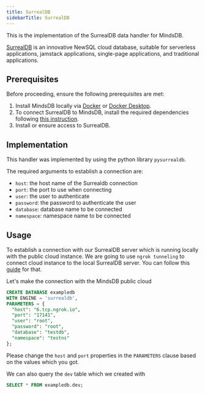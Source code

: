 ```yaml
---
title: SurrealDB
sidebarTitle: SurrealDB
---
```


This is the implementation of the SurrealDB data handler for MindsDB.

[SurrealDB](https://surrealdb.com/) is an innovative NewSQL cloud database, suitable for serverless applications, jamstack applications, single-page applications, and traditional applications.

## Prerequisites

Before proceeding, ensure the following prerequisites are met:

1. Install MindsDB locally via [Docker](/setup/self-hosted/docker) or [Docker Desktop](/setup/self-hosted/docker-desktop).
2. To connect SurrealDB to MindsDB, install the required dependencies following [this instruction](/setup/self-hosted/docker#install-dependencies).
3. Install or ensure access to SurrealDB.

## Implementation

This handler was implemented by using the python library `pysurrealdb`.

The required arguments to establish a connection are:

* `host`: the host name of the Surrealdb connection
* `port`: the port to use when connecting
* `user`: the user to authenticate
* `password`: the password to authenticate the user
* `database`: database name to be connected
* `namespace`: namespace name to be connected

## Usage

To establish a connection with our SurrealDB server which is running locally with the public cloud instance. We are going to use `ngrok tunneling` to connect cloud instance to the local SurrealDB server. You can follow this [guide](https://docs.mindsdb.com/sql/create/database#making-your-local-database-available-to-mindsdb) for that.

Let's make the connection with the MindsDB public cloud 

```sql
CREATE DATABASE exampledb
WITH ENGINE = 'surrealdb',
PARAMETERS = {
  "host": "6.tcp.ngrok.io",
  "port": "17141",
  "user": "root",
  "password": "root",
  "database": "testdb",
  "namespace": "testns"
};
```

Please change the `host` and `port` properties in the `PARAMETERS` clause based on the values which you got.

We can also query the `dev` table which we created with
```sql
SELECT * FROM exampledb.dev;
```